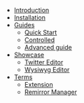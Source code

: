 - [Introduction](/introduction)
- [Installation](/install)
- [Guides](/guides)
  - [Quick Start](/guides/quickstart)
  - [Controlled](/guides/controlled)
  - [Advanced guide](/guides/advanced-guide)
- [Showcase](/showcase)
  - [Twitter Editor](/showcase/twitter)
  - [Wysiwyg Editor](/showcase/wysiwyg)
- [Terms](/terms)
  - [Extension](/terms/extension)
  - [Remirror Manager](/terms/remirror-manager)
